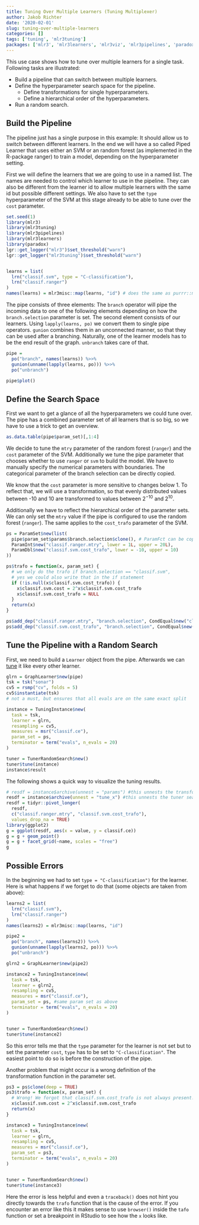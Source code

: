 ```yaml
---
title: Tuning Over Multiple Learners (Tuning Multiplexer)
author: Jakob Richter
date: '2020-02-01'
slug: tuning-over-multiple-learners
categories: []
tags: ['tuning', 'mlr3tuning']
packages: ['mlr3', 'mlr3learners', 'mlr3viz', 'mlr3pipelines', 'paradox', 'GGally']
---
```


This use case shows how to tune over multiple learners for a single task.
Following tasks are illustrated:

* Build a pipeline that can switch between multiple learners.
* Define the hyperparameter search space for the pipeline.
  - Define transformations for single hyperparameters.
  - Define a hierarchical order of the hyperparameters.
* Run a random search.


## Build the Pipeline

The pipeline just has a single purpose in this example: It should allow us to switch between different learners.
In the end we will have a so called Piped Learner that uses either an SVM or an random forest (as implemented in the R-package ranger) to train a model, depending on the hyperparameter setting.

First we will define the learners that we are going to use in a named list.
The names are needed to control which learner to use in the pipeline.
They can also be different from the learner id to allow multiple learners with the same id but possible different settings.
We also have to set the `type` hyperparameter of the SVM at this stage already to be able to tune over the `cost` parameter.

```r
set.seed(1)
library(mlr3)
library(mlr3tuning)
library(mlr3pipelines)
library(mlr3learners)
library(paradox)
lgr::get_logger("mlr3")$set_threshold("warn")
lgr::get_logger("mlr3tuning")$set_threshold("warn")


learns = list(
  lrn("classif.svm", type = "C-classification"),
  lrn("classif.ranger")
)
names(learns) = mlr3misc::map(learns, "id") # does the same as purrr::map
```

The pipe consists of three elements:
The `branch` operator will pipe the incoming data to one of the following elements depending on how the `branch.selection` parameter is set.
The second element consists of our learners.
Using `lapply(learns, po)` we convert them to single pipe operators.
`gunion` combines them in an unconnected manner, so that they can be used after a branching.
Naturally, one of the learner models has to be the end result of the graph.
`unbranch` takes care of that.

```r
pipe =
  po("branch", names(learns)) %>>%
  gunion(unname(lapply(learns, po))) %>>%
  po("unbranch")

pipe$plot()
```

## Define the Search Space

First we want to get a glance of all the hyperparameters we could tune over.
The pipe has a combined parameter set of all learners that is so big, so we have to use a trick to get an overview.

```r
as.data.table(pipe$param_set)[,1:4]
```

We decide to tune the `mtry` parameter of the random forest (`ranger`) and the `cost` parameter of the SVM.
Additionally we tune the pipe parameter that chooses whether to use `ranger` or `svm` to build the model.
We have to manually specify the numerical parameters with boundaries.
The categorical parameter of the branch selection can be directly copied.

We know that the `cost` parameter is more sensitive to changes below 1.
To reflect that, we will use a transformation, so that evenly distributed values between -10 and 10 are transformed to values between $2^{-10}$ and $2^10$.

Additionally we have to reflect the hierarchical order of the parameter sets.
We can only set the `mtry` value if the pipe is configured to use the random forest (`ranger`).
The same applies to the `cost_trafo` parameter of the SVM.

```r
ps = ParamSet$new(list(
  pipe$param_set$params$branch.selection$clone(), # ParamFct can be copied.
  ParamInt$new("classif.ranger.mtry", lower = 1L, upper = 20L),
  ParamDbl$new("classif.svm.cost_trafo", lower = -10, upper = 10)
))

ps$trafo = function(x, param_set) {
  # we only do the trafo if branch.selection == "classif.svm",
  # yes we could also write that in the if statement
  if (!is.null(x$classif.svm.cost_trafo)) {
    x$classif.svm.cost = 2^x$classif.svm.cost_trafo
    x$classif.svm.cost_trafo = NULL
  }
  return(x)
}

ps$add_dep("classif.ranger.mtry", "branch.selection", CondEqual$new("classif.ranger"))
ps$add_dep("classif.svm.cost_trafo", "branch.selection", CondEqual$new("classif.svm"))
```

## Tune the Pipeline with a Random Search

First, we need to build a `Learner` object from the pipe.
Afterwards we can [tune](https://mlr3book.mlr-org.com/tuning.html) it like every other learner.

```r
glrn = GraphLearner$new(pipe)
tsk = tsk("sonar")
cv5 = rsmp("cv", folds = 5)
cv5$instantiate(tsk)
# not a must, but ensures that all evals are on the same exact split

instance = TuningInstance$new(
  task = tsk,
  learner = glrn,
  resampling = cv5,
  measures = msr("classif.ce"),
  param_set = ps,
  terminator = term("evals", n_evals = 20)
)

tuner = TunerRandomSearch$new()
tuner$tune(instance)
instance$result
```


The following shows a quick way to visualize the tuning results.

```r

# resdf = instance$archive(unnest = "params") #this unnests the transformed values
resdf = instance$archive(unnest = "tune_x") #this unnests the tuner search space values
resdf = tidyr::pivot_longer(
  resdf,
  c("classif.ranger.mtry", "classif.svm.cost_trafo"),
  values_drop_na = TRUE)
library(ggplot2)
g = ggplot(resdf, aes(x = value, y = classif.ce))
g = g + geom_point()
g = g + facet_grid(~name, scales = "free")
g
```

## Possible Errors

In the beginning we had to set `type = "C-classification")` for the learner.
Here is what happens if we forget to do that (some objects are taken from above):

```r
learns2 = list(
  lrn("classif.svm"),
  lrn("classif.ranger")
)
names(learns2) = mlr3misc::map(learns, "id")

pipe2 =
  po("branch", names(learns2)) %>>%
  gunion(unname(lapply(learns2, po))) %>>%
  po("unbranch")

glrn2 = GraphLearner$new(pipe2)

instance2 = TuningInstance$new(
  task = tsk,
  learner = glrn2,
  resampling = cv5,
  measures = msr("classif.ce"),
  param_set = ps, #same param set as above
  terminator = term("evals", n_evals = 20)
)


tuner = TunerRandomSearch$new()
tuner$tune(instance2)
```

So this error tells me that the `type` parameter for the learner is not set but to set the parameter `cost`, `type` has to be set to `"C-classification"`.
The easiest point to do so is before the construction of the pipe.


Another problem that might occur is a wrong definition of the transformation function in the parameter set.

```r
ps3 = ps$clone(deep = TRUE)
ps3$trafo = function(x, param_set) {
  # Wrong! We forgot that classif.svm.cost_trafo is not always present!
  x$classif.svm.cost = 2^x$classif.svm.cost_trafo
  return(x)
}

instance3 = TuningInstance$new(
  task = tsk,
  learner = glrn,
  resampling = cv5,
  measures = msr("classif.ce"),
  param_set = ps3,
  terminator = term("evals", n_evals = 20)
)


tuner = TunerRandomSearch$new()
tuner$tune(instance3)
```
Here the error is less helpful and even a `traceback()` does not hint you directly towards the `trafo` function that is the cause of the error.
If you encounter an error like this it makes sense to use `browser()` inside the `tafo` function or set a breakpoint in RStudio to see how the `x` looks like.
